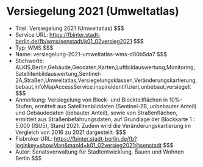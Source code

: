 # Versiegelung 2021 (Umweltatlas)
- Titel: Versiegelung 2021 (Umweltatlas) $$$
- Service URL: https://fbinter.stadt-berlin.de/fb/wms/senstadt/k01_02versieg2021 $$$
- Typ: WMS $$$
- Name: versiegelung-2021-umweltatlas-wms-d00b5da7 $$$
- Stichworte: ALKIS,Berlin,Gebäude,Geodaten,Karten,Luftbildauswertung,Monitoring,Satellitenbildauswertung,Sentinel-2A,Straßen,Umweltatlas,Versiegelungsklassen,Veränderungskartierung,bebaut,infoMapAccessService,inspireidentifiziert,unbebaut,versiegelt $$$
- Anmerkung: Versiegelung von Block- und Blockteilflächen in 10%-Stufen, ermittelt aus Satellitenbilddaten (Sentinel-2B, unbebauter Anteil) und Gebäudedaten (bebauter Anteil), sowie von Straßenflächen, ermittelt aus Straßenbefahrungsdaten, auf Grundlage der Blockkarte 1 : 5.000 (ISU5), Stand 2021. Zudem wird die Veränderungskartierung im Vergleich von 2016 zu 2021 dargestellt. $$$
- Fisbroker URL: https://fbinter.stadt-berlin.de/fb?loginkey=showMap&mapId=k01_02versieg2021@senstadt $$$
- Autor: Senatsverwaltung für Stadtentwicklung, Bauen und Wohnen Berlin $$$
